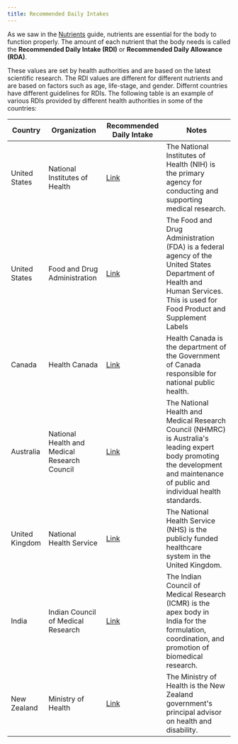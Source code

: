 ```yaml
---
title: Recommended Daily Intakes
---
```

As we saw in the [Nutrients](/guides/nutrient) guide, nutrients are essential for the body to function properly. The amount of each nutrient that the body needs is called the **Recommended Daily Intake (RDI)** or **Recommended Daily Allowance (RDA)**.

These values are set by health authorities and are based on the latest scientific research. The RDI values are different for different nutrients and are based on factors such as age, life-stage, and gender. 
Differnt countries have different guidelines for RDIs. The following table is an example of various RDIs provided by different health authorities in some of the countries:

| Country | Organization | Recommended Daily Intake | Notes |
|---------|--------------|------------------------------| ------|
| United States | National Institutes of Health | [Link](https://ods.od.nih.gov/Health_Information/Dietary_Reference_Intakes.aspx) | The National Institutes of Health (NIH) is the primary agency for conducting and supporting medical research. |
| United States | Food and Drug Administration | [Link](https://www.fda.gov/food/nutrition-facts-label/daily-value-nutrition-and-supplement-facts-labels) | The Food and Drug Administration (FDA) is a federal agency of the United States Department of Health and Human Services. This is used for Food Product and Supplement Labels |
| Canada | Health Canada | [Link](https://www.canada.ca/en/health-canada/services/food-nutrition/healthy-eating/dietary-reference-intakes.html) | Health Canada is the department of the Government of Canada responsible for national public health. |
| Australia | National Health and Medical Research Council | [Link](https://www.nrv.gov.au/nutrients) | The National Health and Medical Research Council (NHMRC) is Australia's leading expert body promoting the development and maintenance of public and individual health standards. |
| United Kingdom | National Health Service | [Link](https://www.gov.uk/government/publications/the-eatwell-guide) | The National Health Service (NHS) is the publicly funded healthcare system in the United Kingdom. |
| India | Indian Council of Medical Research | [Link](https://www.nin.res.in/ifct_book.html) | The Indian Council of Medical Research (ICMR) is the apex body in India for the formulation, coordination, and promotion of biomedical research. |
| New Zealand | Ministry of Health | [Link](https://www.tewhatuora.govt.nz/health-services-and-programmes/nutrition/nutrient-reference-values-including-recommended-dietary-intakes/) | The Ministry of Health is the New Zealand government's principal advisor on health and disability. |
